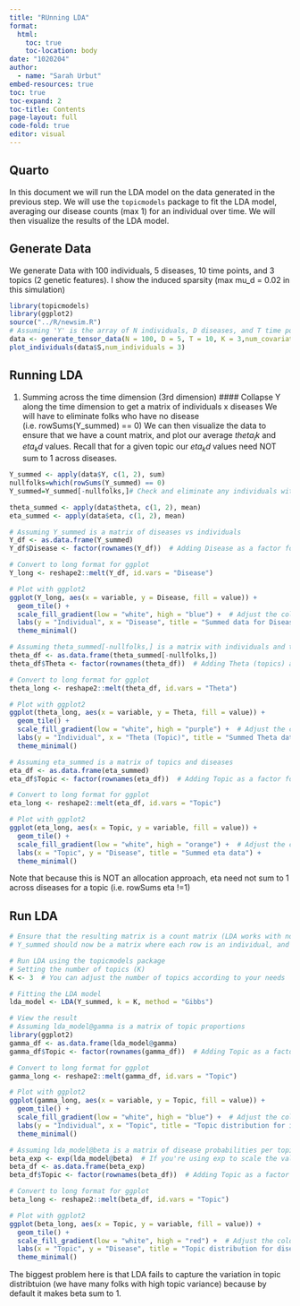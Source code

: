 ```yaml
---
title: "RUnning LDA"
format:
  html:
    toc: true
    toc-location: body
date: "1020204"
author:
  - name: "Sarah Urbut"
embed-resources: true
toc: true
toc-expand: 2
toc-title: Contents
page-layout: full
code-fold: true
editor: visual
---
```


## Quarto

In this document we will run the LDA model on the data generated in the previous step. We will use the `topicmodels` package to fit the LDA model, averaging our disease counts (max 1) for an individual over time. We will then visualize the results of the LDA model.


## Generate Data 

We generate Data with 100 individuals, 5 diseases, 10 time points, and 3 topics (2 genetic features).
I show the induced sparsity (max mu_d = 0.02 in this simulation)
```r
library(topicmodels)
library(ggplot2)
source("../R/newsim.R")
# Assuming 'Y' is the array of N individuals, D diseases, and T time points from your data generation
data <- generate_tensor_data(N = 100, D = 5, T = 10, K = 3,num_covariates = 2)
plot_individuals(data$S,num_individuals = 3)
```

## Running LDA

1. Summing across the time dimension (3rd dimension)
#### Collapse Y along the time dimension to get a matrix of individuals x diseases
 We will have to eliminate folks who have no disease (i.e. rowSums(Y_summed) == 0)
 We can then visualize the data to ensure that we have a count matrix, and plot our average $theta_ik$ and $eta_kd$ values. Recall that for a given topic our $eta_kd$ values need NOT sum to 1 across diseases.
 
```r
Y_summed <- apply(data$Y, c(1, 2), sum)
nullfolks=which(rowSums(Y_summed) == 0) 
Y_summed=Y_summed[-nullfolks,]# Check and eliminate any individuals with no diseases

theta_summed <- apply(data$theta, c(1, 2), mean)
eta_summed <- apply(data$eta, c(1, 2), mean)
```


```r

# Assuming Y_summed is a matrix of diseases vs individuals
Y_df <- as.data.frame(Y_summed)
Y_df$Disease <- factor(rownames(Y_df))  # Adding Disease as a factor for y-axis

# Convert to long format for ggplot
Y_long <- reshape2::melt(Y_df, id.vars = "Disease")

# Plot with ggplot2
ggplot(Y_long, aes(x = variable, y = Disease, fill = value)) +
  geom_tile() +
  scale_fill_gradient(low = "white", high = "blue") +  # Adjust the color gradient
  labs(y = "Individual", x = "Disease", title = "Summed data for Diseases") +
  theme_minimal()
```

```r
# Assuming theta_summed[-nullfolks,] is a matrix with individuals and topics
theta_df <- as.data.frame(theta_summed[-nullfolks,])
theta_df$Theta <- factor(rownames(theta_df))  # Adding Theta (topics) as a factor for y-axis

# Convert to long format for ggplot
theta_long <- reshape2::melt(theta_df, id.vars = "Theta")

# Plot with ggplot2
ggplot(theta_long, aes(x = variable, y = Theta, fill = value)) +
  geom_tile() +
  scale_fill_gradient(low = "white", high = "purple") +  # Adjust the color gradient
  labs(y = "Individual", x = "Theta (Topic)", title = "Summed Theta data") +
  theme_minimal()

```

```r
# Assuming eta_summed is a matrix of topics and diseases
eta_df <- as.data.frame(eta_summed)
eta_df$Topic <- factor(rownames(eta_df))  # Adding Topic as a factor for x-axis

# Convert to long format for ggplot
eta_long <- reshape2::melt(eta_df, id.vars = "Topic")

# Plot with ggplot2
ggplot(eta_long, aes(x = Topic, y = variable, fill = value)) +
  geom_tile() +
  scale_fill_gradient(low = "white", high = "orange") +  # Adjust the color gradient
  labs(x = "Topic", y = "Disease", title = "Summed eta data") +
  theme_minimal()
```

Note that because this is NOT an allocation approach, eta need not sum to 1 across diseases for a topic (i.e. rowSums eta !=1)

## Run LDA

```r
# Ensure that the resulting matrix is a count matrix (LDA works with non-negative integers)
# Y_summed should now be a matrix where each row is an individual, and each column is a disease

# Run LDA using the topicmodels package
# Setting the number of topics (K)
K <- 3  # You can adjust the number of topics according to your needs

# Fitting the LDA model
lda_model <- LDA(Y_summed, k = K, method = "Gibbs")
```

```r
# View the result
# Assuming lda_model@gamma is a matrix of topic proportions
library(ggplot2)
gamma_df <- as.data.frame(lda_model@gamma)
gamma_df$Topic <- factor(rownames(gamma_df))  # Adding Topic as a factor for y-axis

# Convert to long format for ggplot
gamma_long <- reshape2::melt(gamma_df, id.vars = "Topic")

# Plot with ggplot2
ggplot(gamma_long, aes(x = variable, y = Topic, fill = value)) +
  geom_tile() +
  scale_fill_gradient(low = "white", high = "blue") +  # Adjust the color gradient
  labs(y = "Individual", x = "Topic", title = "Topic distribution for individuals") +
  theme_minimal()

```


```r
# Assuming lda_model@beta is a matrix of disease probabilities per topic
beta_exp <- exp(lda_model@beta)  # If you're using exp to scale the values
beta_df <- as.data.frame(beta_exp)
beta_df$Topic <- factor(rownames(beta_df))  # Adding Topic as a factor for x-axis

# Convert to long format for ggplot
beta_long <- reshape2::melt(beta_df, id.vars = "Topic")

# Plot with ggplot2
ggplot(beta_long, aes(x = Topic, y = variable, fill = value)) +
  geom_tile() +
  scale_fill_gradient(low = "white", high = "red") +  # Adjust the color gradient
  labs(x = "Topic", y = "Disease", title = "Topic distribution for diseases") +
  theme_minimal()
```

The biggest problem here is that LDA fails to capture the variation in topic distribtuion (we have many folks with high topic variance) because by default it makes beta sum to 1. 
